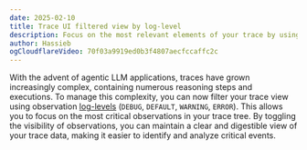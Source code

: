 ```yaml
---
date: 2025-02-10
title: Trace UI filtered view by log-level
description: Focus on the most relevant elements of your trace by using log-level filters
author: Hassieb
ogCloudflareVideo: 70f03a9919ed0b3f4807aecfccaffc2c
---
```



<ChangelogHeader />

With the advent of agentic LLM applications, traces have grown increasingly complex, containing numerous reasoning steps and executions. To manage this complexity, you can now filter your trace view using observation [log-levels](/docs/tracing-features/log-levels) (`DEBUG`, `DEFAULT`, `WARNING`, `ERROR`). This allows you to focus on the most critical observations in your trace tree. By toggling the visibility of observations, you can maintain a clear and digestible view of your trace data, making it easier to identify and analyze critical events.

